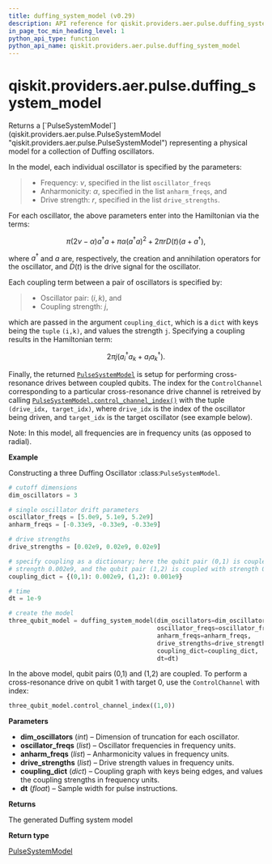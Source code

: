 ```yaml
---
title: duffing_system_model (v0.29)
description: API reference for qiskit.providers.aer.pulse.duffing_system_model in qiskit v0.29
in_page_toc_min_heading_level: 1
python_api_type: function
python_api_name: qiskit.providers.aer.pulse.duffing_system_model
---
```


<span id="qiskit-providers-aer-pulse-duffing-system-model" />

# qiskit.providers.aer.pulse.duffing\_system\_model

<Function id="qiskit.providers.aer.pulse.duffing_system_model" isDedicatedPage={true} github="https://github.com/qiskit/qiskit-aer/tree/stable/0.8/qiskit/providers/aer/pulse/system_models/duffing_model_generators.py" signature="duffing_system_model(dim_oscillators, oscillator_freqs, anharm_freqs, drive_strengths, coupling_dict, dt)">
  Returns a [`PulseSystemModel`](qiskit.providers.aer.pulse.PulseSystemModel "qiskit.providers.aer.pulse.PulseSystemModel") representing a physical model for a collection of Duffing oscillators.

  In the model, each individual oscillator is specified by the parameters:

  > *   Frequency: $\nu$, specified in the list `oscillator_freqs`
  > *   Anharmonicity: $\alpha$, specified in the list `anharm_freqs`, and
  > *   Drive strength: $r$, specified in the list `drive_strengths`.

  For each oscillator, the above parameters enter into the Hamiltonian via the terms:

$$
\pi(2 \nu - \alpha)a^\dagger a +
\pi \alpha (a^\dagger a)^2 + 2 \pi r D(t) (a + a^\dagger),
$$

  where $a^\dagger$ and $a$ are, respectively, the creation and annihilation operators for the oscillator, and $D(t)$ is the drive signal for the oscillator.

  Each coupling term between a pair of oscillators is specified by:

  > *   Oscillator pair: $(i,k)$, and
  > *   Coupling strength: $j$,

  which are passed in the argument `coupling_dict`, which is a `dict` with keys being the `tuple` `(i,k)`, and values the strength `j`. Specifying a coupling results in the Hamiltonian term:

$$
2 \pi j (a_i^\dagger a_k + a_i a_k^\dagger).
$$

  Finally, the returned [`PulseSystemModel`](qiskit.providers.aer.pulse.PulseSystemModel "qiskit.providers.aer.pulse.PulseSystemModel") is setup for performing cross-resonance drives between coupled qubits. The index for the `ControlChannel` corresponding to a particular cross-resonance drive channel is retreived by calling [`PulseSystemModel.control_channel_index()`](qiskit.providers.aer.pulse.PulseSystemModel#control_channel_index "qiskit.providers.aer.pulse.PulseSystemModel.control_channel_index") with the tuple `(drive_idx, target_idx)`, where `drive_idx` is the index of the oscillator being driven, and `target_idx` is the target oscillator (see example below).

  Note: In this model, all frequencies are in frequency units (as opposed to radial).

  **Example**

  Constructing a three Duffing Oscillator :class:`PulseSystemModel`.

  ```python
  # cutoff dimensions
  dim_oscillators = 3

  # single oscillator drift parameters
  oscillator_freqs = [5.0e9, 5.1e9, 5.2e9]
  anharm_freqs = [-0.33e9, -0.33e9, -0.33e9]

  # drive strengths
  drive_strengths = [0.02e9, 0.02e9, 0.02e9]

  # specify coupling as a dictionary; here the qubit pair (0,1) is coupled with
  # strength 0.002e9, and the qubit pair (1,2) is coupled with strength 0.001e9
  coupling_dict = {(0,1): 0.002e9, (1,2): 0.001e9}

  # time
  dt = 1e-9

  # create the model
  three_qubit_model = duffing_system_model(dim_oscillators=dim_oscillators,
                                           oscillator_freqs=oscillator_freqs,
                                           anharm_freqs=anharm_freqs,
                                           drive_strengths=drive_strengths,
                                           coupling_dict=coupling_dict,
                                           dt=dt)
  ```

  In the above model, qubit pairs (0,1) and (1,2) are coupled. To perform a cross-resonance drive on qubit 1 with target 0, use the `ControlChannel` with index:

  ```python
  three_qubit_model.control_channel_index((1,0))
  ```

  **Parameters**

  *   **dim\_oscillators** (*int*) – Dimension of truncation for each oscillator.
  *   **oscillator\_freqs** (*list*) – Oscillator frequencies in frequency units.
  *   **anharm\_freqs** (*list*) – Anharmonicity values in frequency units.
  *   **drive\_strengths** (*list*) – Drive strength values in frequency units.
  *   **coupling\_dict** (*dict*) – Coupling graph with keys being edges, and values the coupling strengths in frequency units.
  *   **dt** (*float*) – Sample width for pulse instructions.

  **Returns**

  The generated Duffing system model

  **Return type**

  [PulseSystemModel](qiskit.providers.aer.pulse.PulseSystemModel "qiskit.providers.aer.pulse.PulseSystemModel")
</Function>

